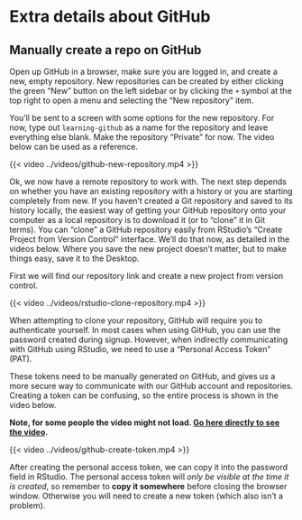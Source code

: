 # Extra details about GitHub

## Manually create a repo on GitHub {#sec-extra-create-repo-github}

Open up GitHub in a browser, make sure you are logged in, and create a
new, empty repository. New repositories can be created by either
clicking the green "New" button on the left sidebar or by clicking the
`+` symbol at the top right to open a menu and selecting the "New
repository" item.

You'll be sent to a screen with some options for the new repository. For
now, type out `learning-github` as a name for the repository and leave
everything else blank. Make the repository "Private" for now. The video
below can be used as a reference.

{{< video ../videos/github-new-repository.mp4 >}}

Ok, we now have a remote repository to work with. The next step depends
on whether you have an existing repository with a history or you are
starting completely from new. If you haven't created a Git repository
and saved to its history locally, the easiest way of getting your GitHub
repository onto your computer as a local repository is to download it
(or to "clone" it in Git terms). You can "clone" a GitHub repository
easily from RStudio's "Create Project from Version Control" interface.
We'll do that now, as detailed in the videos below. Where you save the
new project doesn't matter, but to make things easy, save it to the
Desktop.

First we will find our repository link and create a new project from
version control.

{{< video ../videos/rstudio-clone-repository.mp4 >}}

When attempting to clone your repository, GitHub will require you to
authenticate yourself. In most cases when using GitHub, you can use the
password created during signup. However, when indirectly communicating
with GitHub using RStudio, we need to use a "Personal Access Token"
(PAT).

::: callout-tip
These tokens need to be manually generated on GitHub, and gives us a
more secure way to communicate with our GitHub account and repositories.
Creating a token can be confusing, so the entire process is shown in the
video below.

**Note, for some people the video might not load. [Go here directly to
see the video](../videos/github-create-token.mp4).**

{{< video ../videos/github-create-token.mp4 >}}

After creating the personal access token, we can copy it into the
password field in RStudio. The personal access token will *only be
visible at the time it is created*, so remember to **copy it somewhere**
before closing the browser window. Otherwise you will need to create a
new token (which also isn't a problem).
:::
